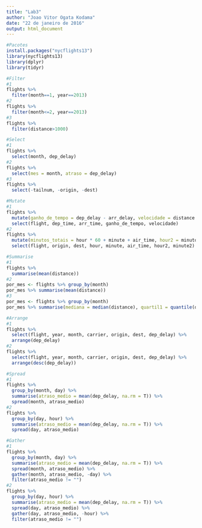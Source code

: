```yaml
---
title: "Lab3"
author: "Joao Vitor Ogata Kodama"
date: "22 de janeiro de 2016"
output: html_document
---
```


```r
#Pacotes
install.packages("nycflights13")
library(nycflights13)
library(dplyr)
library(tidyr)
```

```r
#Filter
#1
flights %>% 
  filter(month==1, year==2013)
#2
flights %>% 
  filter(month<=2, year==2013)
#3
flights %>% 
  filter(distance>1000)
```

```r
#Select
#1
flights %>% 
  select(month, dep_delay)
#2
flights %>% 
  select(mes = month, atraso = dep_delay)
#3
flights %>% 
  select(-tailnum, -origin, -dest)
```

```r
#Mutate
#1
flights %>% 
  mutate(ganho_de_tempo = dep_delay - arr_delay, velocidade = distance / air_time * 60) %>% 
  select(flight, dep_time, arr_time, ganho_de_tempo, velocidade)
#2
flights %>% 
  mutate(minutos_totais = hour * 60 + minute + air_time, hour2 = minutos_totais %/% 60, minute2 = minutos_totais %% 60) %>% 
  select(flight, origin, dest, hour, minute, air_time, hour2, minute2)
```

```r
#Summarise
#1
flights %>% 
  summarise(mean(distance))
#2
por_mes <- flights %>% group_by(month)
por_mes %>% summarise(mean(distance))
#3
por_mes <- flights %>% group_by(month)
por_mes %>% summarise(mediana = median(distance), quartil1 = quantile(distance, probs = c(0.25), na.rm = FALSE), media = mean(distance), quartil3 = quantile(distance, probs = c(0.75), na.rm = FALSE))
```

```r
#Arrange
#1
flights %>% 
  select(flight, year, month, carrier, origin, dest, dep_delay) %>% 
  arrange(dep_delay)
#2
flights %>% 
  select(flight, year, month, carrier, origin, dest, dep_delay) %>% 
  arrange(desc(dep_delay))
```

```r
#Spread
#1
flights %>%
  group_by(month, day) %>%
  summarise(atraso_medio = mean(dep_delay, na.rm = T)) %>%
  spread(month, atraso_medio)
#2
flights %>%
  group_by(day, hour) %>%
  summarise(atraso_medio = mean(dep_delay, na.rm = T)) %>%
  spread(day, atraso_medio)
```

```r
#Gather
#1
flights %>%
  group_by(month, day) %>%
  summarise(atraso_medio = mean(dep_delay, na.rm = T)) %>%
  spread(month, atraso_medio) %>% 
  gather(month, atraso_medio, -day) %>% 
  filter(atraso_medio != "")
#2
flights %>%
  group_by(day, hour) %>%
  summarise(atraso_medio = mean(dep_delay, na.rm = T)) %>%
  spread(day, atraso_medio) %>% 
  gather(day, atraso_medio, -hour) %>% 
  filter(atraso_medio != "")
```


